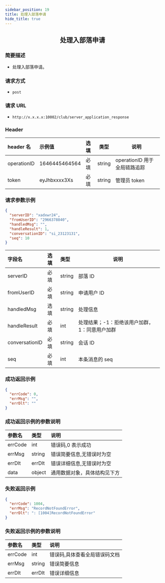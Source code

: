 ```yaml
---
sidebar_position: 19
title: 处理入部落申请
hide_title: true
---
```


<center>

## 处理入部落申请

</center>

### 简要描述

- 处理入部落申请。

### 请求方式

- `post`

### 请求 URL

- `http://x.x.x.x:10002/club/server_application_response`

### Header

| header 名   | 示例值        | 选填 | 类型   | 说明                         |
| :---------- | :------------ | :--- | ------ | ---------------------------- |
| operationID | 1646445464564 | 必填 | string | operationID 用于全局链路追踪 |
| token       | eyJhbxxxx3Xs  | 必填 | string | 管理员 token                 |

### 请求参数示例

```json
{
  "serverID": "xadxwr24",
  "fromUserID": "2966378840",
  "handledMsg": "",
  "handleResult": 1,
  "conversationID": "si_23123131",
  "seq": 10
}
```

| 字段名         | 选填 | 类型   | 说明                                          |
| :------------- | :--- | :----- | --------------------------------------------- |
| serverID       | 必填 | string | 部落 ID                                       |
| fromUserID     | 必填 | string | 申请用户 ID                                   |
| handledMsg     | 选填 | string | 处理信息                                      |
| handleResult   | 必填 | int    | 处理结果；-1：拒绝该用户加群，1：同意用户加群 |
| conversationID | 必填 | string | 会话 ID                                       |
| seq            | 必填 | int    | 本条消息的 seq                                |

### 成功返回示例

```json
{
  "errCode": 0,
  "errMsg": "",
  "errDlt": ""
}
```

### 成功返回示例的参数说明

| 参数名  | 类型   | 说明                         |
| :------ | :----- | :--------------------------- |
| errCode | int    | 错误码,0 表示成功            |
| errMsg  | string | 错误简要信息,无错误时为空    |
| errDlt  | errDlt | 错误详细信息,无错误时为空    |
| data    | object | 通用数据对象，具体结构见下方 |

### 失败返回示例

```json
{
  "errCode": 1004,
  "errMsg": "RecordNotFoundError",
  "errDlt": ": [1004]RecordNotFoundError"
}
```

### 失败返回示例的参数说明

| 参数名  | 类型   | 说明                          |
| :------ | :----- | :---------------------------- |
| errCode | int    | 错误码,具体查看全局错误码文档 |
| errMsg  | string | 错误简要信息                  |
| errDlt  | errDlt | 错误详细信息                  |
